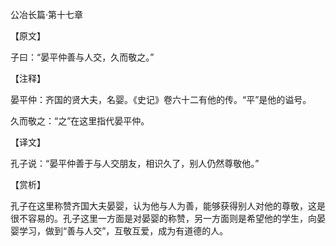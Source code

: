 

公冶长篇·第十七章

【原文】

子曰：“晏平仲善与人交，久而敬之。”

【注释】

晏平仲：齐国的贤大夫，名婴。《史记》卷六十二有他的传。“平”是他的谥号。

久而敬之：“之”在这里指代晏平仲。

【译文】

孔子说：“晏平仲善于与人交朋友，相识久了，别人仍然尊敬他。”

【赏析】

孔子在这里称赞齐国大夫晏婴，认为他与人为善，能够获得别人对他的尊敬，这是很不容易的。孔子这里一方面是对晏婴的称赞，另一方面则是希望他的学生，向晏婴学习，做到“善与人交”，互敬互爱，成为有道德的人。


